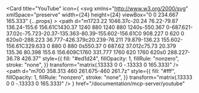 <Card
  title="YouTube"
  icon={
    <svg
      xmlns="http://www.w3.org/2000/svg"
      xmlSpace="preserve"
      width={24}
      height={24}
      viewBox="0 0 234.667 165.333"
      {...props}
    >
      <path
        d="m1723.22 1046.37c-20.24 76.22-79.87 136.24-155.6 156.61C1430.37 1240 880 1240 880 1240s-550.367 0-687.621-37.02c-75.723-20.37-135.363-80.39-155.602-156.61C0 908.227 0 620 0 620s0-288.223 36.777-426.379c20.239-76.211 79.879-136.23 155.602-156.61C329.633 0 880 0 880 0s550.37 0 687.62 37.012c75.73 20.379 135.36 80.398 155.6 156.609C1760 331.777 1760 620 1760 620s0 288.227-36.78 426.37"
        style={{
          fill: "#ed1d24",
          fillOpacity: 1,
          fillRule: "nonzero",
          stroke: "none",
        }}
        transform="matrix(.13333 0 0 -.13333 0 165.333)"
      />
      <path
        d="m700 358.313 460 261.675-460 261.7z"
        style={{
          fill: "#fff",
          fillOpacity: 1,
          fillRule: "nonzero",
          stroke: "none",
        }}
        transform="matrix(.13333 0 0 -.13333 0 165.333)"
      />
    </svg>
  }
  href="/documentation/mcp-server/youtube"
></Card> 